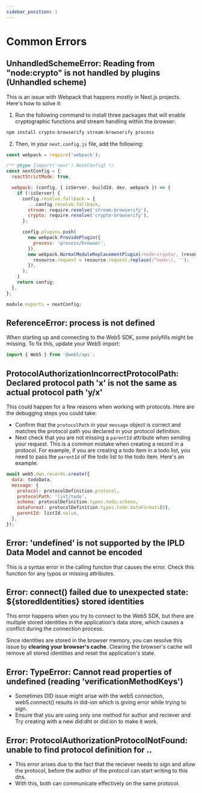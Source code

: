 ```yaml
---
sidebar_position: 1
---
```


# Common Errors

## UnhandledSchemeError: Reading from "node:crypto" is not handled by plugins (Unhandled scheme)

This is an issue with Webpack that happens mostly in Next.js projects. Here's how to solve it:

1. Run the following command to install three packages that will enable cryptographic functions and stream handling within the browser:

```bash
npm install crypto-browserify stream-browserify process
```

2. Then, in your `next.config.js` file, add the following:

```js
const webpack = require('webpack');

/** @type {import('next').NextConfig} */
const nextConfig = {
  reactStrictMode: true,

  webpack: (config, { isServer, buildId, dev, webpack }) => {
    if (!isServer) {
      config.resolve.fallback = {
        ...config.resolve.fallback,
        stream: require.resolve('stream-browserify'),
        crypto: require.resolve('crypto-browserify'),
      };

      config.plugins.push(
        new webpack.ProvidePlugin({
          process: 'process/browser',
        }),
        new webpack.NormalModuleReplacementPlugin(/node:crypto/, (resource) => {
          resource.request = resource.request.replace(/^node:/, '');
        }),
      );
    }
    return config;
  },
};

module.exports = nextConfig;
```

## ReferenceError: process is not defined

When starting up and connecting to the Web5 SDK, some polyfills might be missing. To fix this, update your Web5 import:

```js
import { Web5 } from '@web5/api';
```

## ProtocolAuthorizationIncorrectProtocolPath: Declared protocol path 'x' is not the same as actual protocol path 'y/x'

This could happen for a few reasons when working with protocols. Here are the debugging steps you could take:

- Confirm that the `protocolPath` in your `message` object is correct and matches the protocol path you declared in your protocol definition.
- Next check that you are not missing a `parentId` attribute when sending your request. This is a common mistake when creating a record in a protocol. For example, if you are creating a todo item in a todo list, you need to pass the `parentId` of the todo list to the todo item. Here's an example:

```js
await web5.dwn.records.create({
  data: todoData,
  message: {
    protocol: protocolDefinition.protocol,
    protocolPath: 'list/todo',
    schema: protocolDefinition.types.todo.schema,
    dataFormat: protocolDefinition.types.todo.dataFormats[0],
    parentId: listId.value,
  },
});
```

## Error: 'undefined' is not supported by the IPLD Data Model and cannot be encoded

This is a syntax error in the calling functon that causes the error. Check this function for any typos or missing attributes.

## Error: connect() failed due to unexpected state: ${storedIdentities} stored identities

This error happens when you try to connect to the Web5 SDK, but there are multiple stored identities in the application's data store, which causes a conflict during the connection process.

Since identities are stored in the browser memory, you can resolve this issue by **clearing your browser's cache**. Clearing the browser's cache will remove all stored identities and reset the application's state.

## Error: TypeError: Cannot read properties of undefined (reading 'verificationMethodKeys')

- Sometimes DID issue might arise with the web5 connection, web5.connect() results in did-ion which is giving error while trying to sign.
- Ensure that you are using only one method for author and reciever and Try creating with a new did:dht or did:ion to make it work.

## Error: ProtocolAuthorizationProtocolNotFound: unable to find protocol definition for ..

- This error arises due to the fact that the reciever needs to sign and allow the protocol, before the author of the protocol can start writing to this dns.
- With this, both can communicate effectively on the same protocol.
